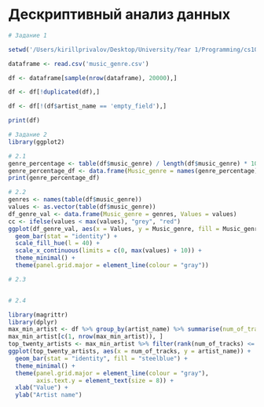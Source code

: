 # Дескриптивный анализ данных
```r
# Задание 1

setwd('/Users/kirillprivalov/Desktop/University/Year 1/Programming/cs102/homework06')

dataframe <- read.csv('music_genre.csv')

df <- dataframe[sample(nrow(dataframe), 20000),]

df <- df[!duplicated(df),]

df <- df[!(df$artist_name == 'empty_field'),]

print(df)
```
```r
# Задание 2
library(ggplot2)

# 2.1
genre_percentage <- table(df$music_genre) / length(df$music_genre) * 100
genre_percentage_df <- data.frame(Music_genre = names(genre_percentage), Percentage = genre_percentage)
print(genre_percentage_df)

# 2.2
genres <- names(table(df$music_genre))
values <- as.vector(table(df$music_genre))
df_genre_val <- data.frame(Music_genre = genres, Values = values)
cc <- ifelse(values < max(values), "grey", "red")
ggplot(df_genre_val, aes(x = Values, y = Music_genre, fill = Music_genre)) +
  geom_bar(stat = "identity") +
  scale_fill_hue(l = 40) +
  scale_x_continuous(limits = c(0, max(values) + 10)) +
  theme_minimal() +
  theme(panel.grid.major = element_line(colour = "gray"))

# 2.3


# 2.4

```
```r
library(magrittr)
library(dplyr)
max_min_artist <- df %>% group_by(artist_name) %>% summarise(num_of_tracks = n()) %>% arrange(num_of_tracks)
max_min_artist[c(1, nrow(max_min_artist)), ]
top_twenty_artists <- max_min_artist %>% filter(rank(num_of_tracks) <= 20)
ggplot(top_twenty_artists, aes(x = num_of_tracks, y = artist_name)) +
  geom_bar(stat = "identity", fill = "steelblue") +
  theme_minimal() +
  theme(panel.grid.major = element_line(colour = "gray"),
        axis.text.y = element_text(size = 8)) +
  xlab("Value") +
  ylab("Artist name")
```

